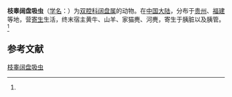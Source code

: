 {{Speciesbox
| name = 枝睾阔盘吸虫
| status = 
| status_system = 
| image = 
| genus = Eurytrema
| species = cladorchis
| authority = (Chin, Li & Wei, 1965)<ref name='id9921'>{{cite web| url =http://www.bioinfo.cn/db05/BjdwSpecies.php?action=view&id=9921| title =枝睾阔盘吸虫| work =《中国动物物种编目数据库》| publisher =中国科学院微生物研究所| author =中国科学院动物研究所| accessdate =2009-04-16| archive-date =2016-03-05| archive-url =https://web.archive.org/web/20160305034836/http://www.bioinfo.cn/db05/BjdwSpecies.php?action=view&id=9921| dead-url =yes}}</ref>
}}

'''枝睾阔盘吸虫'''（[[学名|学名]]：{{lang|la|''Eurytrema cladorchis''}}）为[[双腔科|双腔科]][[阔盘属|阔盘属]]的动物。在[[中国大陆|中国大陆]]，分布于[[贵州|贵州]]、[[福建|福建]]等地，营[[寄生|寄生]]生活，终末宿主黄牛、山羊、家猫麂、河麂，寄生于胰脏以及胰管。<ref name='id9921'/>

== 参考文献 ==
{{reflist}}

{{Wikispecies|Eurytrema cladorchis}}
{{Taxonbar|from=Q15227090}}

[[Category:阔盘属|枝睾阔盘吸虫]]


{{吸虫小作品}}